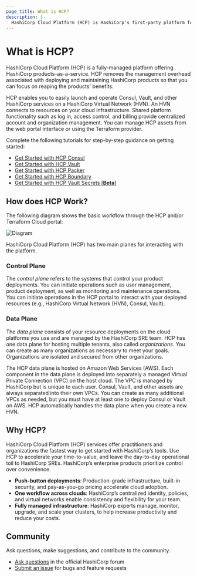 ```yaml
---
page_title: What is HCP?
description: |-
  HashiCorp Cloud Platform (HCP) is HashiCorp's first-party platform for hosting our products.
---
```


# What is HCP?

HashiCorp Cloud Platform (HCP) is a fully-managed platform offering HashiCorp products-as-a-service. HCP removes the management overhead associated with deploying and maintaining HashiCorp products so that you can focus on reaping the products' benefits. 

HCP enables you to easily launch and operate Consul, Vault, and other HashiCorp services on a HashiCorp Virtual Network (HVN). An HVN connects to resources on your cloud infrastructure. Shared platform functionality such as log in, access control, and billing provide centralized account and organization management. You can manage HCP assets from the web portal interface or using the Terraform provider.

<Tip title="Tutorials">

Complete the following tutorials for step-by-step guidance on getting started:

- [Get Started with HCP Consul](/consul/tutorials/get-started-hcp/hcp-gs-deploy)
- [Get Started with HCP Vault](/vault/tutorials/cloud)
- [Get Started with HCP Packer](/packer/tutorials/hcp-get-started)
- [Get Started with HCP Boundary](/boundary/tutorials/hcp-getting-started)
- [Get Started with HCP Vault Secrets [**Beta**]](/vault/tutorials/hcp-vault-secrets-get-started)

</Tip>


## How does HCP Work?

The following diagram shows the basic workflow through the HCP and/or Terraform Cloud portal:  

![Diagram](/img/docs/hcp-arch-diagram.png)

HashiCorp Cloud Platform (HCP) has two main planes for interacting with the platform.

### Control Plane

The _control plane_ refers to the systems that control your product deployments.
You can initiate operations such as user management, product deployment, as well as monitoring and maintenance operations. 
You can initiate operations in the HCP portal to interact with your deployed resources
(e.g., HashiCorp Virtual Network (HVN), Consul, Vault).

### Data Plane

The _data plane_ consists of your resource deployments on the cloud platforms you use and are managed by the HashiCorp SRE team. 
HCP has one data plane for hosting multiple tenants, also called _organizations_. You can create as many organizations as necessary to meet your goals. 
Organizations are isolated and secured from other organizations.

The HCP data plane is hosted on Amazon Web Services (AWS). 
Each component in the data plane is deployed into separately a managed Virtual Private Connection (VPC) on the host cloud. 
The VPC is managed by HashiCorp but is unique to each user. Consul, Vault, and other assets are always separated into their own VPCs. 
You can create as many additional VPCs as needed, but you must have at least one to deploy Consul or Vault on AWS. 
HCP automatically handles the data plane when you create a new HVN.

## Why HCP?

HashiCorp Cloud Platform (HCP) services offer practitioners and organizations the fastest way to get started with HashiCorp’s tools. Use HCP to accelerate your time-to-value, and leave the day-to-day operational toil to HashiCorp SREs. HashiCorp’s enterprise products prioritize control over convenience.

* **Push-button deployments**: Production-grade infrastructure, built-in security, and pay-as-you-go pricing accelerate cloud adoption.
* **One workflow across clouds**: HashiCorp’s centralized identity, policies, and virtual networks enable consistency and flexibility for your team.
* **Fully managed infrastructure**: HashiCorp experts manage, monitor, upgrade, and scale your clusters, to help increase productivity and reduce your costs.

## Community

Ask questions, make suggestions, and contribute to the community.

* [Ask questions](https://discuss.hashicorp.com/c/hcp/54) in the official HashiCorp forum
* [Submit an issue](https://support.hashicorp.com/hc) for bugs and feature requests

